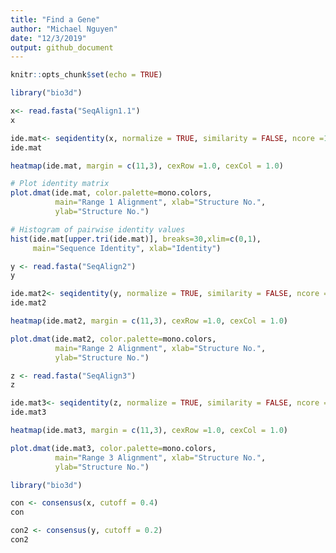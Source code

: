 ```yaml
---
title: "Find a Gene"
author: "Michael Nguyen"
date: "12/3/2019"
output: github_document
---
```


```r
knitr::opts_chunk$set(echo = TRUE)
```

```r
library("bio3d")
```

```r
x<- read.fasta("SeqAlign1.1")
x
```

```r
ide.mat<- seqidentity(x, normalize = TRUE, similarity = FALSE, ncore =1, nseg.scale = 1)
ide.mat

heatmap(ide.mat, margin = c(11,3), cexRow =1.0, cexCol = 1.0)
```

```r
# Plot identity matrix
plot.dmat(ide.mat, color.palette=mono.colors,
          main="Range 1 Alignment", xlab="Structure No.",
          ylab="Structure No.")
```


```r
# Histogram of pairwise identity values
hist(ide.mat[upper.tri(ide.mat)], breaks=30,xlim=c(0,1),
     main="Sequence Identity", xlab="Identity")
```

```r
y <- read.fasta("SeqAlign2")
y
```


```r
ide.mat2<- seqidentity(y, normalize = TRUE, similarity = FALSE, ncore =1, nseg.scale = 1)
ide.mat2

heatmap(ide.mat2, margin = c(11,3), cexRow =1.0, cexCol = 1.0)
```




```r
plot.dmat(ide.mat2, color.palette=mono.colors,
          main="Range 2 Alignment", xlab="Structure No.",
          ylab="Structure No.")
```


```r
z <- read.fasta("SeqAlign3")
z
```



```r
ide.mat3<- seqidentity(z, normalize = TRUE, similarity = FALSE, ncore =1, nseg.scale = 1)
ide.mat3

heatmap(ide.mat3, margin = c(11,3), cexRow =1.0, cexCol = 1.0)
```




```r
plot.dmat(ide.mat3, color.palette=mono.colors,
          main="Range 3 Alignment", xlab="Structure No.",
          ylab="Structure No.")
```

```r
library("bio3d")
```

```r
con <- consensus(x, cutoff = 0.4)
con
```



```r
con2 <- consensus(y, cutoff = 0.2)
con2
```


